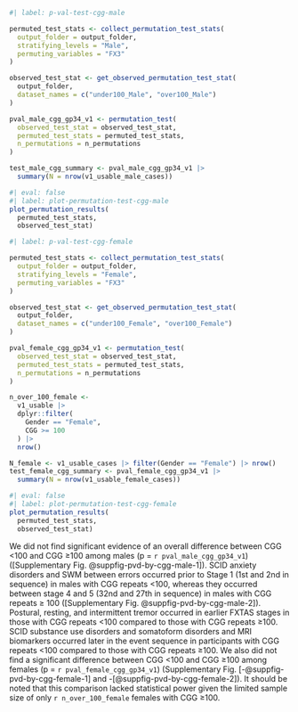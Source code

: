 
```r
#| label: p-val-test-cgg-male

permuted_test_stats <- collect_permutation_test_stats(
  output_folder = output_folder,
  stratifying_levels = "Male",
  permuting_variables = "FX3"
)

observed_test_stat <- get_observed_permutation_test_stat(
  output_folder,
  dataset_names = c("under100_Male", "over100_Male")
)

pval_male_cgg_gp34_v1 <- permutation_test(
  observed_test_stat = observed_test_stat,
  permuted_test_stats = permuted_test_stats,
  n_permutations = n_permutations
)

test_male_cgg_summary <- pval_male_cgg_gp34_v1 |>
  summary(N = nrow(v1_usable_male_cases))
```

```r
#| eval: false
#| label: plot-permutation-test-cgg-male
plot_permutation_results(
  permuted_test_stats,
  observed_test_stat)
```

```r
#| label: p-val-test-cgg-female

permuted_test_stats <- collect_permutation_test_stats(
  output_folder = output_folder,
  stratifying_levels = "Female",
  permuting_variables = "FX3"
)

observed_test_stat <- get_observed_permutation_test_stat(
  output_folder,
  dataset_names = c("under100_Female", "over100_Female")
)

pval_female_cgg_gp34_v1 <- permutation_test(
  observed_test_stat = observed_test_stat,
  permuted_test_stats = permuted_test_stats,
  n_permutations = n_permutations
)

n_over_100_female <-
  v1_usable |>
  dplyr::filter(
    Gender == "Female",
    CGG >= 100
  ) |>
  nrow()

N_female <- v1_usable_cases |> filter(Gender == "Female") |> nrow()
test_female_cgg_summary <- pval_female_cgg_gp34_v1 |>
  summary(N = nrow(v1_usable_female_cases))
```

```r
#| eval: false
#| label: plot-permutation-test-cgg-female
plot_permutation_results(
  permuted_test_stats,
  observed_test_stat)
```

We did not find significant evidence of an overall difference between CGG <100
and CGG ≥100 among males (p = `r pval_male_cgg_gp34_v1`)
([Supplementary Fig. @suppfig-pvd-by-cgg-male-1]).
SCID anxiety disorders and SWM between errors occurred
prior to Stage 1 (1st and 2nd in sequence) in males with CGG repeats <100,
whereas they occurred between stage 4 and 5 (32nd and 27th in sequence)
in males with CGG repeats ≥ 100
([Supplementary Fig. @suppfig-pvd-by-cgg-male-2]).
Postural,
resting,
and
intermittent tremor
occurred in earlier FXTAS stages in those with CGG repeats <100
compared to those with CGG repeats ≥100.
SCID substance use disorders and somatoform disorders
and MRI biomarkers
occurred later in the event sequence in participants with CGG repeats <100
compared to those with CGG repeats ≥100.
We also did not find a significant difference between CGG <100 and CGG ≥100
among females (p = `r pval_female_cgg_gp34_v1`)
(Supplementary Fig. [-@suppfig-pvd-by-cgg-female-1] and -[@suppfig-pvd-by-cgg-female-2]).
It should be noted that this comparison lacked statistical power
given the limited sample size of only
`r n_over_100_female` females with CGG ≥100.
